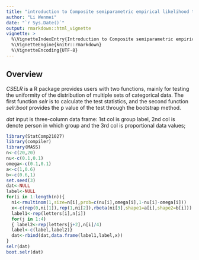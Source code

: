 ```yaml
---
title: "introduction to Composite semiparametric empirical likelihood test"
author: "Li Wenmei"
date: "`r Sys.Date()`"
output: rmarkdown::html_vignette
vignette: >
  %\VignetteIndexEntry{Introduction to Composite semiparametric empirical likelihood test}
  %\VignetteEngine{knitr::rmarkdown}
  %\VignetteEncoding{UTF-8}
---
```


## Overview
_CSELR_ is a R package provides users  with two functions, mainly for testing the uniformity of the distribution of multiple sets of categorical data. The first function _selr_ is to calculate the test statistics, and the second function _selr.boot_ provides the p value of the test through the bootstrap method.

 _dat_ input is three-column data frame: 1st col is group label, 2nd col is denote person in which group and the 3rd col is proportional data values;

```r
library(StatComp21027)
library(compiler)
library(MASS)
n<-c(20,20)
nu<-c(0.1,0.1)
omega<-c(0.1,0.1)
a<-c(1,0.6)
b<-c(0.6,1)
set.seed(3)
dat<-NULL
label<-NULL
for(i in 1:length(n)){
  ni<-rmultinom(1,size=n[i],prob=c(nu[i],omega[i],1-nu[i]-omega[i]))
  x<-c(rep(0,ni[1]),rep(1,ni[2]),rbeta(ni[3],shape1=a[i],shape2=b[i]))
  label1<-rep(letters[i],n[i])
  for(j in 1:4)
  { label2<-rep(letters[j+2],n[i]/4)
  label<-c(label,label2)}
  dat<-rbind(dat,data.frame(label1,label,x))
}
selr(dat)
boot.selr(dat)

```

